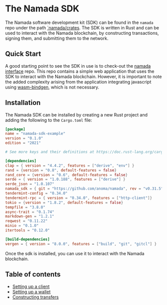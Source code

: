
# The Namada SDK

The Namada software development kit (SDK) can be found in the `namada` repo under the path [`namada/crates](https://github.com/anoma/namada/tree/main/crates/sdk). The SDK is written in Rust and can be used to interact with the Namada blockchain, by constructing transactions, signing them, and submitting them to the network.

## Quick Start

A good starting point to see the SDK in use is to check-out the [namada interface](https://github.com/anoma/namada/tree/main/crates/sdk) repo. This repo contains a simple web application that uses the SDK to interact with the Namada blockchain. However, it is important to note the added complexity arising from the application integrating javascript using [wasm-bindgen](https://rustwasm.github.io/docs/wasm-bindgen/), which is not necessary.

## Installation

The Namada SDK can be installed by creating a new Rust project and adding the following to the `Cargo.toml` file:


<Expandable>

```toml
[package]
name = "namada-sdk-example"
version = "0.1.0"
edition = "2021"

# See more keys and their definitions at https://doc.rust-lang.org/cargo/reference/manifest.html

[dependencies]
clap = { version = "4.4.2", features = ["derive", "env"] }
rand = {version = "0.8", default-features = false}
rand_core = {version = "0.6", default-features = false}
serde = { version = "1.0.188", features = ["derive"] }
serde_json = "1.0.107"
namada_sdk = { git = "https://github.com/anoma/namada", rev = "v0.31.5", default-features = false, features = ["tendermint-rpc", "std", "async-send", "download-params", "rand"] }
tendermint-config = "0.34.0"
tendermint-rpc = { version = "0.34.0", features = ["http-client"]}
tokio = {version = "1.8.2", default-features = false}
tempfile = "3.8.0"
async-trait = "0.1.74"
markdown-gen = "1.2.1"
reqwest = "0.11.22"
minio = "0.1.0"
itertools = "0.12.0"

[build-dependencies]
vergen = { version = "8.0.0", features = ["build", "git", "gitcl"] }
```

</Expandable>


Once the sdk is installed, you can use it to interact with the Namada blockchain.

## Table of contents

- [Setting up a client](./sdk/setting-up-a-client.mdx)
- [Setting up a wallet](./sdk/setting-up-a-wallet.mdx)
- [Constructing transfers](./sdk/constructing-transfers.mdx)

